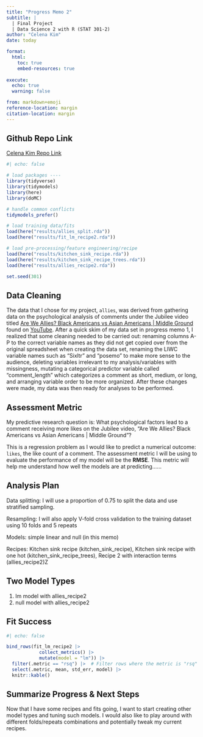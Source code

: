 ```yaml
---
title: "Progress Memo 2"
subtitle: |
  | Final Project 
  | Data Science 2 with R (STAT 301-2)
author: "Celena Kim"
date: today

format:
  html:
    toc: true
    embed-resources: true
    
execute:
  echo: true
  warning: false

from: markdown+emoji 
reference-location: margin
citation-location: margin
---
```


::: {.callout-tip icon="false"}
## Github Repo Link

[Celena Kim Repo Link](https://github.com/stat301-2-2024-winter/final-project-2-celenakim)
:::

```r
#| echo: false

# load packages ----
library(tidyverse)
library(tidymodels)
library(here)
library(doMC)

# handle common conflicts
tidymodels_prefer()

# load training data/fits
load(here("results/allies_split.rda"))
load(here("results/fit_lm_recipe2.rda"))

# load pre-processing/feature engineering/recipe
load(here("results/kitchen_sink_recipe.rda"))
load(here("results/kitchen_sink_recipe_trees.rda"))
load(here("results/allies_recipe2.rda"))

set.seed(301)
```

## Data Cleaning

The data that I chose for my project, `allies`, was derived from gathering data on the psychological analysis of comments under the Jubilee video titled [Are We Allies? Black Americans vs Asian Americans | Middle Ground](https://www.youtube.com/watch?v=pXo2ub_nZFc) found on [YouTube](https://www.youtube.com). After a quick skim of my data set in progress memo 1, I realized that some cleaning needed to be carried out: renaming columns A-P to the correct variable names as they did not get copied over from the original spreadsheet when creating the data set, renaming the LIWC variable names such as "Sixltr" and "posemo" to make more sense to the audience, deleting variables irrelevant to my analysis/variables with missingness, mutating a categorical predictor variable called "comment_length" which categorizes a comment as short, medium, or long, and arranging variable order to be more organized. After these changes were made, my data was then ready for analyses to be performed.


## Assessment Metric
My predictive research question is: What psychological factors lead to a comment receiving more likes on the Jubilee video, "Are We Allies? Black Americans vs Asian Americans | Middle Ground"?

This is a regression problem as I would like to predict a numerical outcome: `likes`, the like count of a comment. The assessment metric I will be using to evaluate the performance of my model will be the **RMSE**. This metric will help me understand how well the models are at predicting......


## Analysis Plan
Data splitting: I will use a proportion of 0.75 to split the data and use stratified sampling.

Resampling: I will also apply V-fold cross validation to the training dataset using 10 folds and 5 repeats 

Models: simple linear and null (in this memo)

Recipes: Kitchen sink recipe (kitchen_sink_recipe), Kitchen sink recipe with one hot (kitchen_sink_recipe_trees), Recipe 2 with interaction terms (allies_recipe2)Z


## Two Model Types
1. lm model with allies_recipe2
2. null model with allies_recipe2


## Fit Success
```r
#| echo: false

bind_rows(fit_lm_recipe2 |> 
            collect_metrics() |>  
            mutate(model = "lm")) |> 
  filter(.metric == "rsq") |>  # Filter rows where the metric is "rsq"
  select(.metric, mean, std_err, model) |> 
  knitr::kable()


```



## Summarize Progress & Next Steps
Now that I have some recipes and fits going, I want to start creating other model types and tuning such models. I would also like to play around with different folds/repeats combinations and potentially tweak my current recipes. 